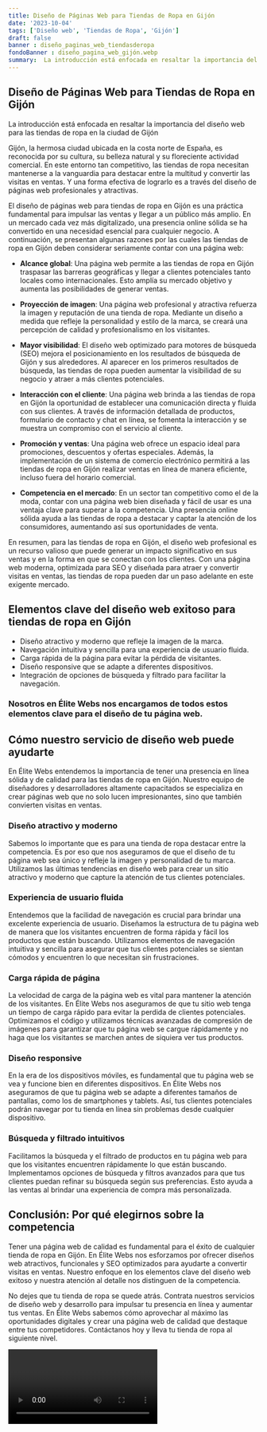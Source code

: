 ```yaml
---
title: Diseño de Páginas Web para Tiendas de Ropa en Gijón
date: '2023-10-04'
tags: ['Diseño web', 'Tiendas de Ropa', 'Gijón']
draft: false
banner : diseño_paginas_web_tiendasderopa
fondoBanner : diseño_pagina_web_gijón.webp
summary:  La introducción está enfocada en resaltar la importancia del diseño web para las tiendas de ropa en la ciudad de Gijón 
---
```


## Diseño de Páginas Web para Tiendas de Ropa en Gijón

 La introducción está enfocada en resaltar la importancia del diseño web para las tiendas de ropa en la ciudad de Gijón 

Gijón, la hermosa ciudad ubicada en la costa norte de España, es reconocida por su cultura, su belleza natural y su floreciente actividad comercial. En este entorno tan competitivo, las tiendas de ropa necesitan mantenerse a la vanguardia para destacar entre la multitud y convertir las visitas en ventas. Y una forma efectiva de lograrlo es a través del diseño de páginas web profesionales y atractivas.

El diseño de páginas web para tiendas de ropa en Gijón es una práctica fundamental para impulsar las ventas y llegar a un público más amplio. En un mercado cada vez más digitalizado, una presencia online sólida se ha convertido en una necesidad esencial para cualquier negocio. A continuación, se presentan algunas razones por las cuales las tiendas de ropa en Gijón deben considerar seriamente contar con una página web:

- **Alcance global**: Una página web permite a las tiendas de ropa en Gijón traspasar las barreras geográficas y llegar a clientes potenciales tanto locales como internacionales. Esto amplía su mercado objetivo y aumenta las posibilidades de generar ventas.

- **Proyección de imagen**: Una página web profesional y atractiva refuerza la imagen y reputación de una tienda de ropa. Mediante un diseño a medida que refleje la personalidad y estilo de la marca, se creará una percepción de calidad y profesionalismo en los visitantes.

- **Mayor visibilidad**: El diseño web optimizado para motores de búsqueda (SEO) mejora el posicionamiento en los resultados de búsqueda de Gijón y sus alrededores. Al aparecer en los primeros resultados de búsqueda, las tiendas de ropa pueden aumentar la visibilidad de su negocio y atraer a más clientes potenciales.

- **Interacción con el cliente**: Una página web brinda a las tiendas de ropa en Gijón la oportunidad de establecer una comunicación directa y fluida con sus clientes. A través de información detallada de productos, formulario de contacto y chat en línea, se fomenta la interacción y se muestra un compromiso con el servicio al cliente.

- **Promoción y ventas**: Una página web ofrece un espacio ideal para promociones, descuentos y ofertas especiales. Además, la implementación de un sistema de comercio electrónico permitirá a las tiendas de ropa en Gijón realizar ventas en línea de manera eficiente, incluso fuera del horario comercial.

- **Competencia en el mercado**: En un sector tan competitivo como el de la moda, contar con una página web bien diseñada y fácil de usar es una ventaja clave para superar a la competencia. Una presencia online sólida ayuda a las tiendas de ropa a destacar y captar la atención de los consumidores, aumentando así sus oportunidades de venta.

En resumen, para las tiendas de ropa en Gijón, el diseño web profesional es un recurso valioso que puede generar un impacto significativo en sus ventas y en la forma en que se conectan con los clientes. Con una página web moderna, optimizada para SEO y diseñada para atraer y convertir visitas en ventas, las tiendas de ropa pueden dar un paso adelante en este exigente mercado.

<GifSeo />

<Cta />

## Elementos clave del diseño web exitoso para tiendas de ropa en Gijón

- Diseño atractivo y moderno que refleje la imagen de la marca.
- Navegación intuitiva y sencilla para una experiencia de usuario fluida.
- Carga rápida de la página para evitar la pérdida de visitantes.
- Diseño responsive que se adapte a diferentes dispositivos.
- Integración de opciones de búsqueda y filtrado para facilitar la navegación.

### Nosotros en Élite Webs nos encargamos de todos estos elementos clave para el diseño de tu página web.

## Cómo nuestro servicio de diseño web puede ayudarte

En Élite Webs entendemos la importancia de tener una presencia en línea sólida y de calidad para las tiendas de ropa en Gijón. Nuestro equipo de diseñadores y desarrolladores altamente capacitados se especializa en crear páginas web que no solo lucen impresionantes, sino que también convierten visitas en ventas.

### Diseño atractivo y moderno
Sabemos lo importante que es para una tienda de ropa destacar entre la competencia. Es por eso que nos aseguramos de que el diseño de tu página web sea único y refleje la imagen y personalidad de tu marca. Utilizamos las últimas tendencias en diseño web para crear un sitio atractivo y moderno que capture la atención de tus clientes potenciales.

### Experiencia de usuario fluida
Entendemos que la facilidad de navegación es crucial para brindar una excelente experiencia de usuario. Diseñamos la estructura de tu página web de manera que los visitantes encuentren de forma rápida y fácil los productos que están buscando. Utilizamos elementos de navegación intuitiva y sencilla para asegurar que tus clientes potenciales se sientan cómodos y encuentren lo que necesitan sin frustraciones.

### Carga rápida de página
La velocidad de carga de la página web es vital para mantener la atención de los visitantes. En Élite Webs nos aseguramos de que tu sitio web tenga un tiempo de carga rápido para evitar la perdida de clientes potenciales. Optimizamos el código y utilizamos técnicas avanzadas de compresión de imágenes para garantizar que tu página web se cargue rápidamente y no haga que los visitantes se marchen antes de siquiera ver tus productos.

### Diseño responsive
En la era de los dispositivos móviles, es fundamental que tu página web se vea y funcione bien en diferentes dispositivos. En Élite Webs nos aseguramos de que tu página web se adapte a diferentes tamaños de pantallas, como los de smartphones y tablets. Así, tus clientes potenciales podrán navegar por tu tienda en línea sin problemas desde cualquier dispositivo.

### Búsqueda y filtrado intuitivos
Facilitamos la búsqueda y el filtrado de productos en tu página web para que los visitantes encuentren rápidamente lo que están buscando. Implementamos opciones de búsqueda y filtros avanzados para que tus clientes puedan refinar su búsqueda según sus preferencias. Esto ayuda a las ventas al brindar una experiencia de compra más personalizada.

## Conclusión: Por qué elegirnos sobre la competencia

Tener una página web de calidad es fundamental para el éxito de cualquier tienda de ropa en Gijón. En Élite Webs nos esforzamos por ofrecer diseños web atractivos, funcionales y SEO optimizados para ayudarte a convertir visitas en ventas. Nuestro enfoque en los elementos clave del diseño web exitoso y nuestra atención al detalle nos distinguen de la competencia.

No dejes que tu tienda de ropa se quede atrás. Contrata nuestros servicios de diseño web y desarrollo para impulsar tu presencia en línea y aumentar tus ventas. En Élite Webs sabemos cómo aprovechar al máximo las oportunidades digitales y crear una página web de calidad que destaque entre tus competidores. Contáctanos hoy y lleva tu tienda de ropa al siguiente nivel.

<Video />

<CtaBot job='Tiendas de Ropa' city='Gijón'/>

<Gmaps query='Gijón+españa+maps' />